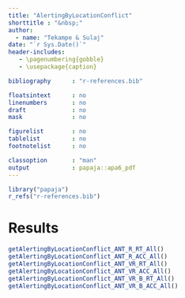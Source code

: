 ```yaml
---
title: "AlertingByLocationConflict"
shorttitle : "&nbsp;"
author: 
  - name: "Tekampe & Sulaj"
date: "`r Sys.Date()`"
header-includes:
   - \pagenumbering{gobble}
   - \usepackage{caption}

bibliography      : "r-references.bib"

floatsintext      : no
linenumbers       : no
draft             : no
mask              : no

figurelist        : no
tablelist         : no
footnotelist      : no

classoption       : "man"
output            : papaja::apa6_pdf
---
```


```r
library("papaja")
r_refs("r-references.bib")
```

\captionsetup[table]{labelformat=empty}

# Results
```r
getAlertingByLocationConflict_ANT_R_RT_All()
getAlertingByLocationConflict_ANT_R_ACC_All()
getAlertingByLocationConflict_ANT_VR_RT_All()
getAlertingByLocationConflict_ANT_VR_ACC_All()
getAlertingByLocationConflict_ANT_VR_B_RT_All()
getAlertingByLocationConflict_ANT_VR_B_ACC_All()
```